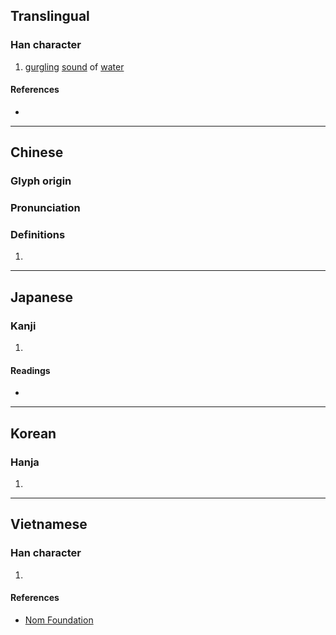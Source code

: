 {{character info/new}}
==Translingual==

===Han character===
{{Han char|rn=85|rad=水|as=08|sn=11|four=33191|canj=EJMF|ids=⿰氵宗}}

# [[gurgling]] [[sound]] of [[water]]

====References====
* {{Han ref|kx=0630.010|dkj=17643|dj=1032.040|hdz=31661.010|uh=6DD9|ud=28121|bh=B246|bd=45638}}

----

==Chinese==
{{zh-forms}}

===Glyph origin===
{{Han etym}}

===Pronunciation===
{{zh-pron
|m=cóng
|c=cung4
|mn=chong/thong
|mc=y
|oc=y
|ma=
|cat=n
}}

===Definitions===
{{zh-hanzi}}

# {{rfdef|lang=zh}}

----

==Japanese==

===Kanji===
{{ja-kanji|grade=|rs=水08}}

# {{defn|lang=ja|sort=水08}}

====Readings====
* {{ja-readings|on=[[そう]] (sō), [[す]] (su)|kun=[[そそぐ]] (sosogu)}}

----

==Korean==

===Hanja===
{{ko-hanja|hangeul=종|eumhun=|rv=jong|mr=chong|y=cong}}

# {{defn|lang=ko|sort=水08}}

----

==Vietnamese==

===Han character===
{{vi-readings|rs=水08| hanviet = tong, tông}}

# {{defn|lang=vi|sort=水08}}

====References====
* [http://nomfoundation.org/common/nom_details.php?codepoint=6dd9 Nom Foundation]
